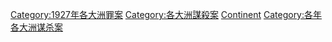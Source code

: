 [[Category:1927年各大洲罪案|Category:1927年各大洲罪案]]
[[Category:各大洲謀殺案|Category:各大洲謀殺案]]
[[Category:1927年謀殺案|Continent]]
[[Category:各年各大洲谋杀案|Category:各年各大洲谋杀案]]